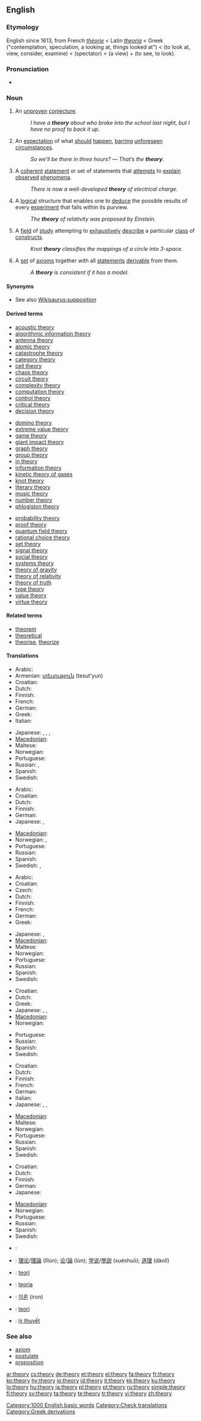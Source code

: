 ==English==

===Etymology===
English since 1613, from French ''[[théorie]]'' < Latin ''[[theoria]]'' < Greek {{polytonic|[[θεωρία]]}} ("contemplation, speculation, a looking at, things looked at") < {{polytonic|[[θεωρέω]]}} (to look at, view, consider, examine) < {{polytonic|[[θεωρός]]}} (spectator) < {{polytonic|[[θέα]]}} (a view) + {{polytonic|[[ὁράω]]}} (to see, to look).

===Pronunciation===
* {{audio|en-us-theory.ogg|Audio (US)}}
*: {{rhymes|ɪəri}}

===Noun===
{{en-noun|theor|ies|-}}

# {{countable}} An [[unproven]] [[conjecture]].
#: ''I have a '''theory''' about who broke into the school last night, but I have no proof to back it up.''
# {{uncountable}} An [[expectation]] of what [[should]] [[happen]], [[barring]] [[unforeseen]] [[circumstances]].
#: ''So we’ll be there in three hours?'' — ''That’s the '''theory'''.''
# {{countable}} {{science}} A [[coherent]] [[statement]] or set of statements that [[attempt]]s to [[explain]] [[observe]]d [[phenomenon|phenomena]].
#: ''There is now a well-developed '''theory''' of electrical charge.''
# {{countable}} {{science}} A [[logical]] structure that enables one to [[deduce]] the possible results of every [[experiment]] that falls within its purview.
#: ''The '''theory''' of relativity was proposed by Einstein.''
# {{uncountable}} {{mathematics}} A [[field]] of [[study]] attempting to [[exhaustive]]ly [[describe]] a particular [[class]] of [[construct]]s. <!-- Not quite broad enough to include "music theory". Where do we put that? -->
#: ''Knot '''theory''' classifies the mappings of a circle into 3-space.''
# {{countable}} {{logic}} A [[set]] of [[axiom]]s together with all [[statement]]s [[derivable]] from them.
#: ''A '''theory''' is consistent if it has a model.''

====Synonyms====
* See also [[Wikisaurus:supposition]]

====Derived terms====
{{rel-top3|terms derived from theory}}
* [[acoustic theory]]
* [[algorithmic information theory]]
* [[antenna theory]]
* [[atomic theory]]
* [[catastrophe theory]]
* [[category theory]]
* [[cell theory]]
* [[chaos theory]]
* [[circuit theory]]
* [[complexity theory]]
* [[computation theory]]
* [[control theory]]
* [[critical theory]]
* [[decision theory]]
{{rel-mid3}}
* [[domino theory]]
* [[extreme value theory]]
* [[game theory]]
* [[giant impact theory]]
* [[graph theory]]
* [[group theory]]
* [[in theory]]
* [[information theory]]
* [[kinetic theory of gases]]
* [[knot theory]]
* [[literary theory]]
* [[music theory]]
* [[number theory]]
* [[phlogiston theory]]
{{rel-mid3}}
* [[probability theory]]
* [[proof theory]]
* [[quantum field theory]]
* [[rational choice theory]]
* [[set theory]]
* [[signal theory]]
* [[social theory]]
* [[systems theory]]
* [[theory of gravity]]
* [[theory of relativity]]
* [[theory of truth]]
* [[type theory]]
* [[value theory]]
* [[virtue theory]]
{{rel-bottom}}

====Related terms====
* [[theorem]]
* [[theoretical]]
* [[theorise]], [[theorize]]

====Translations====
{{trans-top|an unproven conjecture}}
* Arabic: {{Arab|[[نظرية]]}} {{unicode|(naʐaríya)}} {{f}}
* Armenian: [[տեսություն]] (tesut'yun)
* Croatian: {{t-|hr|teorija|f}}
* Dutch: {{t+|nl|theorie}}
* Finnish: {{t-|fi|teoria}}
* French: {{t+|fr|théorie|f}}
* German: {{t+|de|Theorie|f}}
* Greek: {{t+|el|θεωρία|f|sc=Grek}}
* Italian: {{t+|it|teoria|f}}
{{trans-mid}}
* Japanese: {{t|ja|憶測|tr=okusoku|sc=Jpan}}, {{t|ja|推測|tr=suisoku|sc=Jpan}}, {{t-|ja|推論|tr=suiron|sc=Jpan}}, {{t|ja|見解|tr=kenkai|sc=Jpan}}
* [[Macedonian]]: {{t|mk|теорија|f|tr=teórija|sc=Cyrl}}
* Maltese: {{t-|mt|teorija|xs=Maltese}}
* Norwegian: {{t-|no|teori|m}}
* Portuguese: {{t+|pt|teoria|f}}
* Russian: {{t+|ru|теория|f|tr=t'eórija|sc=Cyrl}}, {{t|ru|гипотеза|f|tr=gipót'eza|sc=Cyrl}}
* Spanish: {{t-|es|teoría|f}}
* Swedish: {{t+|sv|teori|c}}
{{trans-bottom}}

{{trans-top|(uncountable) expectation}}
* Arabic: {{Arab|[[نظرية]]}} {{unicode|(naʐaríya)}} {{f}}
* Croatian: {{t-|hr|teorija|f}}
* Dutch: {{t+|nl|theorie}}
* Finnish: {{t-|fi|teoria}}
* German: {{t+|de|Theorie|f}}
* Japanese: {{t+|ja|理論|tr=riron|sc=Jpan}}, {{t-|ja|推論|tr=suiron|sc=Jpan}}
{{trans-mid}}
* [[Macedonian]]: {{t|mk|теорија|f|tr=teórija|sc=Cyrl}}
* Norwegian: {{t-|no|idé|m}}, {{t-|no|teori|m}}
* Portuguese: {{t+|pt|teoria|f}}
* Russian: {{t+|ru|теория|f|tr=t'eórija|sc=Cyrl}}
* Spanish: {{t-|es|teoría|f}}
* Swedish: {{t+|sv|idé|c}}, {{t+|sv|teori|c}}
{{trans-bottom}}

{{trans-top|a coherent set of statements attempting to explain observed phenomena}}
* Arabic: {{Arab|[[نظرية]]}} {{unicode|(naʐaríya)}} {{f}}
* Croatian: {{t-|hr|teorija|f}}
* Czech: {{t+|cs|teorie|f}}
* Dutch: {{t+|nl|theorie}}
* Finnish: {{t-|fi|teoria}}
* French: {{t+|fr|théorie|f}}
* German: {{t+|de|Theorie|f}}
* Greek: {{t+|el|θεωρία|f|sc=Grek}}
{{trans-mid}}
* Japanese: {{t+|ja|理論|tr=riron|sc=Jpan}}, {{t|ja|学説|tr=gakusetsu|sc=Jpan}}
* [[Macedonian]]: {{t|mk|теорија|f|tr=teórija|sc=Cyrl}}
* Maltese: {{t-|mt|teorija|xs=Maltese}}
* Norwegian: {{t-|no|teori|m}}
* Portuguese: {{t+|pt|teoria|f}}
* Russian: {{t+|ru|теория|f|tr=t'eórija|sc=Cyrl}}
* Spanish: {{t-|es|teoría|f}}
* Swedish: {{t+|sv|teori|c}}
{{trans-bottom}}

{{trans-top|science: a logical structure that enables one to deduce the possible results}}
* Croatian: {{t-|hr|teorija|f}}
* Dutch: {{t+|nl|theorie}}
* Greek: {{t+|el|θεωρία|f|sc=Grek}}
* Japanese: {{t-|ja|定理|tr=teiri|sc=Jpan}}, {{t+|ja|理論|tr=riron|sc=Jpan}}, {{t|ja|学説|tr=gakusetsu|sc=Jpan}}
* [[Macedonian]]: {{t|mk|теорија|f|tr=teórija|sc=Cyrl}}
* Norwegian: {{t-|no|teori|m}}
{{trans-mid}}
* Portuguese: {{t+|pt|teoria|f}}
* Russian: {{t+|ru|теория|f|tr=t'eórija|sc=Cyrl}}
* Spanish: {{t-|es|teoría|f}}
* Swedish: {{t+|sv|teori|c}}
{{trans-bottom}}

{{trans-top|a field of study in mathematics}}
* Croatian: {{t-|hr|teorija|f}}
* Dutch: {{t+|nl|theorie}}
* Finnish: {{t-|fi|teoria}}
* French: {{t+|fr|théorie|f}}
* German: {{t+|de|Theorie|f}}
* Italian: {{t+|it|teoria|f}}
* Japanese: {{t-|ja|定理|tr=teiri|sc=Jpan}}, {{t+|ja|理論|tr=riron|sc=Jpan}}, {{t|ja|学説|tr=gakusetsu|sc=Jpan}}
{{trans-mid}}
* [[Macedonian]]: {{t|mk|теорија|f|tr=teórija|sc=Cyrl}}
* Maltese: {{t-|mt|teorija|xs=Maltese}}
* Norwegian: {{t-|no|teori|m}}
* Portuguese: {{t+|pt|teoria|f}}
* Russian: {{t+|ru|теория|f|tr=t'eórija|sc=Cyrl}}
* Spanish: {{t-|es|teoría|f}}
* Swedish: {{t+|sv|teori|c}}
{{trans-bottom}}

{{trans-top|in logic: a set of axioms and all statements derivable from them}}
* Croatian: {{t-|hr|teorija|f}}
* Dutch: {{t+|nl|theorie}}
* Finnish: {{t-|fi|teoria}}
* German: {{t+|de|Theorie|f}}
* Japanese: {{t-|ja|定理|tr=teiri|sc=Jpan}}
{{trans-mid}}
* [[Macedonian]]: {{t|mk|теорија|f|tr=teórija|sc=Cyrl}}
* Norwegian: {{t-|no|teori|m}}
* Portuguese: {{t+|pt|teoria|f}}
* Russian: {{t+|ru|теория|f|tr=t'eórija|sc=Cyrl}}
* Spanish: {{t-|es|teoría|f}}
* Swedish: {{t+|sv|teori|c}}
{{trans-bottom}}

{{checktrans-top}}
* {{ttbc|Arabic}}: {{Arab|[[نظرية]]}} {{unicode|(naʐaríya)}} {{f}}
* {{ttbc|Chinese}}: [[理论]]/[[理論]] (lǐlùn); [[论]]/[[論]] (lùn); [[学说]]/[[學説]] (xuéshuō); [[道理]] (dàolǐ)
* {{ttbc|Indonesian}}: [[teori]]
* {{ttbc|Italian}}: [[teoria]] {{f}}
{{trans-mid}}
* {{ttbc|Korean}}: [[이론]] (iron)
* {{ttbc|Turkish}}: [[teori]]
* {{ttbc|Vietnamese}}: [[lý thuyết]]
{{trans-bottom}}

===See also===
* [[axiom]]
* [[postulate]]
* [[proposition]]

[[Category:1000 English basic words]]
[[Category:Check translations]]
[[Category:Greek derivations]]

[[ar:theory]]
[[cs:theory]]
[[de:theory]]
[[et:theory]]
[[el:theory]]
[[fa:theory]]
[[fr:theory]]
[[ko:theory]]
[[hy:theory]]
[[io:theory]]
[[id:theory]]
[[it:theory]]
[[kk:theory]]
[[ku:theory]]
[[lo:theory]]
[[hu:theory]]
[[ja:theory]]
[[pl:theory]]
[[pt:theory]]
[[ru:theory]]
[[simple:theory]]
[[fi:theory]]
[[sv:theory]]
[[ta:theory]]
[[te:theory]]
[[tr:theory]]
[[vi:theory]]
[[zh:theory]]